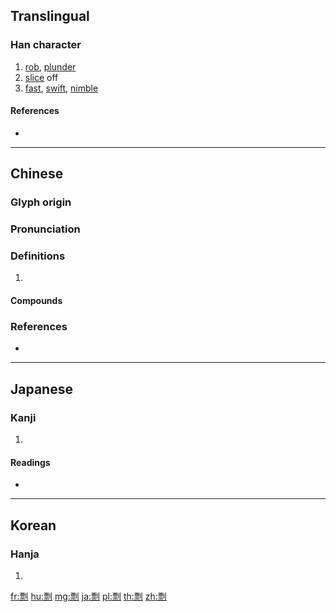 {{character info/new}}
==Translingual==

===Han character===
{{Han char|rn=18|rad=刀|as=11|sn=13|four=12900|canj=MFLN|ids=⿰票刂}}

# [[rob]], [[plunder]]
# [[slice]] off
# [[fast]], [[swift]], [[nimble]]

====References====
* {{Han ref|kx=0143.330|dkj=02160|dj=0324.120|hdz=10353.040|uh=527D|ud=21117|bh=B6D1|bd=46801}}

----

==Chinese==
{{zh-forms}}

===Glyph origin===
{{Han etym}}

===Pronunciation===
{{zh-pron
|m=剽
|c=piu3,piu5
|mc=y
|oc=y
|cat=
}}

===Definitions===
{{zh-hanzi}}

# {{rfdef|zh}}

====Compounds====
{{zh-der|剽剝|剽劫|剽匪|剽取|剽姚|剽悍|剽掠|剽疾|剽竊|剽襲|剽賊|剽輕|剽首|攻剽|輕剽}}

===References===
* {{R:yue:Hanzi}}

----

==Japanese==

===Kanji===
{{ja-kanji|grade=|rs=刀11}}

# {{defn|lang=ja|sort=刀11}}

====Readings====
* {{ja-readings|on=[[ひょう]] (hyō)|kun=[[おびゃかす]] (obyakasu)}}

----

==Korean==

===Hanja===
{{ko-hanja|hangeul=표|rv=pyo|mr=p'yo}}

# {{defn|lang=ko|sort=刀11}}

[[fr:剽]]
[[hu:剽]]
[[mg:剽]]
[[ja:剽]]
[[pl:剽]]
[[th:剽]]
[[zh:剽]]